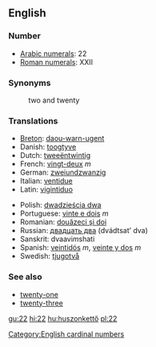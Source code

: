 ==English==

===Number===

*[[w:Arabic Numerals|Arabic numerals]]: 22
*[[w:Roman numerals|Roman numerals]]: XXII

===Synonyms===
:two and twenty

===Translations===
{{top}}
*[[Breton]]: [[daou-warn-ugent]]
*Danish: [[toogtyve]]
*Dutch: [[tweeëntwintig]]
*French: [[vingt-deux]] ''m''
*German: [[zweiundzwanzig]]
*Italian: [[ventidue]]
*Latin: [[vigintiduo]]
{{mid}}
*Polish: [[dwadzieścia dwa]]
*Portuguese: [[vinte e dois]] ''m''
*Romanian: [[douăzeci şi doi]]
*Russian: [[двадцать два]] (dvádtsat’ dva)
*Sanskrit: dvaavi''m''shati
*Spanish: [[veintidós]] ''m'', [[veinte y dos]] ''m''
*Swedish: [[tjugotvå]]
{{bottom}}

===See also===
*[[twenty-one]]
*[[twenty-three]]

[[Category:English cardinal numbers]]

[[gu:22]]
[[hi:22]]
[[hu:huszonkettő]]
[[pl:22]]